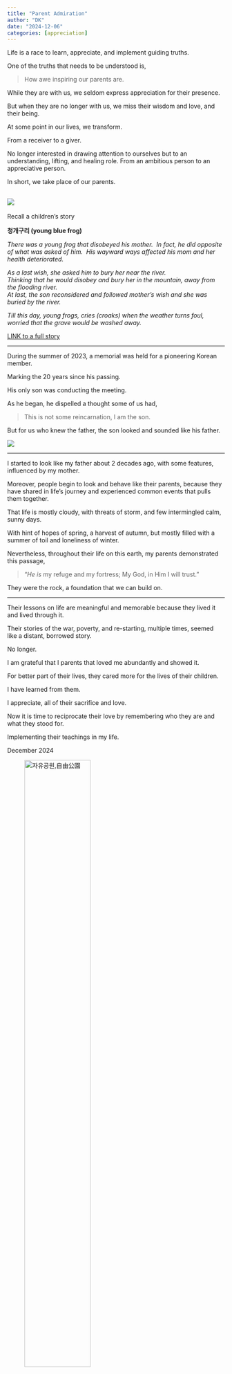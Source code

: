 ```yaml
---
title: "Parent Admiration"
author: "DK"
date: "2024-12-06"
categories: [appreciation]
---
```


Life is a race to learn, appreciate, and implement guiding truths.

One of the truths that needs to be understood is,

> How awe inspiring our parents are.

While they are with us, we seldom express appreciation for their presence.

But when they are no longer with us, we miss their wisdom and love, and their being.

At some point in our lives, we transform.

From a receiver to a giver.

No longer interested in drawing attention to ourselves but to an understanding, lifting, and healing role. From an ambitious person to an appreciative person.

In short, we take place of our parents.

![](images/20241009_181739.jpg)
------------------------------------------------------------------------

Recall a children's story

**청개구리 (young blue frog)**

*There was a young frog that disobeyed his mother.*  *In fact, he did opposite of what was asked of him.*  *His wayward ways affected his mom and her health deteriorated.*

*As a last wish, she asked him to bury her near the river.*\
*Thinking that he would disobey and bury her in the mountain, away from the flooding river.*\
*At last, the son reconsidered and followed mother's wish and she was buried by the river.*

*Till this day, young frogs, cries (croaks) when the weather turns foul, worried that the grave would be washed away.*

[LINK to a full story](https://kid.chosun.com/site/data/html_dir/2010/12/15/2010121501599.html)

------------------------------------------------------------------------

During the summer of 2023, a memorial was held for a pioneering Korean member.

Marking the 20 years since his passing.

His only son was conducting the meeting.

As he began, he dispelled a thought some of us had,

> This is not some reincarnation, I am the son.

But for us who knew the father, the son looked and sounded like his father.

![](images/Epson_06242023181206~3.jpg)

------------------------------------------------------------------------

I started to look like my father about 2 decades ago, with some features, influenced by my mother.

Moreover, people begin to look and behave like their parents, because they have shared in life's journey and experienced common events that pulls them together.

That life is mostly cloudy, with threats of storm, and few intermingled calm, sunny days.

With hint of hopes of spring, a harvest of autumn, but mostly filled with a summer of toil and loneliness of winter.

Nevertheless, throughout their life on this earth, my parents demonstrated this passage,

> “*He is* my refuge and my fortress; My God, in Him I will trust.”

They were the rock, a foundation that we can build on.

------------------------------------------------------------------------

Their lessons on life are meaningful and memorable because they lived it and lived through it.

Their stories of the war, poverty, and re-starting, multiple times, seemed like a distant, borrowed story.

No longer.

I am grateful that I parents that loved me abundantly and showed it.

For better part of their lives, they cared more for the lives of their children.

I have learned from them.

I appreciate, all of their sacrifice and love.

Now it is time to reciprocate their love by remembering who they are and what they stood for.

Implementing their teachings in my life.

December 2024

![자유공원,自由公園](images/EPSON019-EDIT%20(1).jpg){width="60%"}

